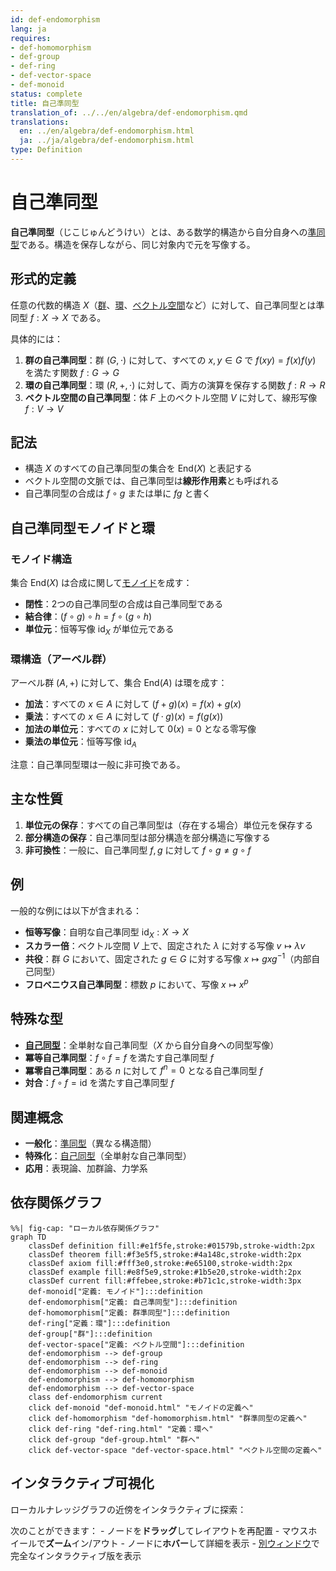 ```yaml
---
id: def-endomorphism
lang: ja
requires:
- def-homomorphism
- def-group
- def-ring
- def-vector-space
- def-monoid
status: complete
title: 自己準同型
translation_of: ../../en/algebra/def-endomorphism.qmd
translations:
  en: ../en/algebra/def-endomorphism.html
  ja: ../ja/algebra/def-endomorphism.html
type: Definition
---
```


# 自己準同型 {#def-endomorphism}

**自己準同型**（じこじゅんどうけい）とは、ある数学的構造から自分自身への[準同型](def-homomorphism.qmd)である。構造を保存しながら、同じ対象内で元を写像する。

## 形式的定義

任意の代数的構造 $X$（[群](def-group.qmd)、[環](def-ring.qmd)、[ベクトル空間](def-vector-space.qmd)など）に対して、自己準同型とは準同型 $f: X \to X$ である。

具体的には：

1. **群の自己準同型**：群 $(G, \cdot)$ に対して、すべての $x, y \in G$ で $f(xy) = f(x)f(y)$ を満たす関数 $f: G \to G$
2. **環の自己準同型**：環 $(R, +, \cdot)$ に対して、両方の演算を保存する関数 $f: R \to R$
3. **ベクトル空間の自己準同型**：体 $F$ 上のベクトル空間 $V$ に対して、線形写像 $f: V \to V$

## 記法

- 構造 $X$ のすべての自己準同型の集合を $\text{End}(X)$ と表記する
- ベクトル空間の文脈では、自己準同型は**線形作用素**とも呼ばれる
- 自己準同型の合成は $f \circ g$ または単に $fg$ と書く

## 自己準同型モノイドと環

### モノイド構造

集合 $\text{End}(X)$ は合成に関して[モノイド](def-monoid.qmd)を成す：

- **閉性**：2つの自己準同型の合成は自己準同型である
- **結合律**：$(f \circ g) \circ h = f \circ (g \circ h)$
- **単位元**：恒等写像 $\text{id}_X$ が単位元である

### 環構造（アーベル群）

アーベル群 $(A, +)$ に対して、集合 $\text{End}(A)$ は環を成す：

- **加法**：すべての $x \in A$ に対して $(f + g)(x) = f(x) + g(x)$
- **乗法**：すべての $x \in A$ に対して $(f \cdot g)(x) = f(g(x))$
- **加法の単位元**：すべての $x$ に対して $0(x) = 0$ となる零写像
- **乗法の単位元**：恒等写像 $\text{id}_A$

注意：自己準同型環は一般に非可換である。

## 主な性質

1. **単位元の保存**：すべての自己準同型は（存在する場合）単位元を保存する
2. **部分構造の保存**：自己準同型は部分構造を部分構造に写像する
3. **非可換性**：一般に、自己準同型 $f, g$ に対して $f \circ g \neq g \circ f$

## 例

一般的な例には以下が含まれる：

- **恒等写像**：自明な自己準同型 $\text{id}_X: X \to X$
- **スカラー倍**：ベクトル空間 $V$ 上で、固定された $\lambda$ に対する写像 $v \mapsto \lambda v$
- **共役**：群 $G$ において、固定された $g \in G$ に対する写像 $x \mapsto gxg^{-1}$（内部自己同型）
- **フロベニウス自己準同型**：標数 $p$ において、写像 $x \mapsto x^p$

## 特殊な型

- **[自己同型](def-automorphism.qmd)**：全単射な自己準同型（$X$ から自分自身への同型写像）
- **冪等自己準同型**：$f \circ f = f$ を満たす自己準同型 $f$
- **冪零自己準同型**：ある $n$ に対して $f^n = 0$ となる自己準同型 $f$
- **対合**：$f \circ f = \text{id}$ を満たす自己準同型 $f$

## 関連概念

- **一般化**：[準同型](def-homomorphism.qmd)（異なる構造間）
- **特殊化**：[自己同型](def-automorphism.qmd)（全単射な自己準同型）
- **応用**：表現論、加群論、力学系

## 依存関係グラフ

```mermaid
%%| fig-cap: "ローカル依存関係グラフ"
graph TD
    classDef definition fill:#e1f5fe,stroke:#01579b,stroke-width:2px
    classDef theorem fill:#f3e5f5,stroke:#4a148c,stroke-width:2px
    classDef axiom fill:#fff3e0,stroke:#e65100,stroke-width:2px
    classDef example fill:#e8f5e9,stroke:#1b5e20,stroke-width:2px
    classDef current fill:#ffebee,stroke:#b71c1c,stroke-width:3px
    def-monoid["定義: モノイド"]:::definition
    def-endomorphism["定義: 自己準同型"]:::definition
    def-homomorphism["定義: 群準同型"]:::definition
    def-ring["定義：環"]:::definition
    def-group["群"]:::definition
    def-vector-space["定義: ベクトル空間"]:::definition
    def-endomorphism --> def-group
    def-endomorphism --> def-ring
    def-endomorphism --> def-monoid
    def-endomorphism --> def-homomorphism
    def-endomorphism --> def-vector-space
    class def-endomorphism current
    click def-monoid "def-monoid.html" "モノイドの定義へ"
    click def-homomorphism "def-homomorphism.html" "群準同型の定義へ"
    click def-ring "def-ring.html" "定義：環へ"
    click def-group "def-group.html" "群へ"
    click def-vector-space "def-vector-space.html" "ベクトル空間の定義へ"
```

## インタラクティブ可視化

ローカルナレッジグラフの近傍をインタラクティブに探索：

::: {.graph-viz data-id="def-endomorphism" data-width="700" data-height="500"}
:::

次のことができます：
- ノードを**ドラッグ**してレイアウトを再配置
- マウスホイールで**ズーム**イン/アウト
- ノードに**ホバー**して詳細を表示
- [別ウィンドウ](../../output/interactive/ja/def-endomorphism.html){target="_blank"}で完全なインタラクティブ版を表示

